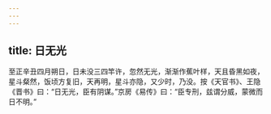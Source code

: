```yaml
---
---
---
```

title: 日无光
---




至正辛丑四月朔日，日未没三四竿许，忽然无光，渐渐作蕉叶样，天且昏黑如夜，星斗粲然，饭顷方复旧，天再明，星斗亦隐，又少时，乃没。按《天官书》、王隐《晋书》曰：“日无光，臣有阴谋。”京房《易传》曰：“臣专刑，兹谓分威，蒙微而日不明。”